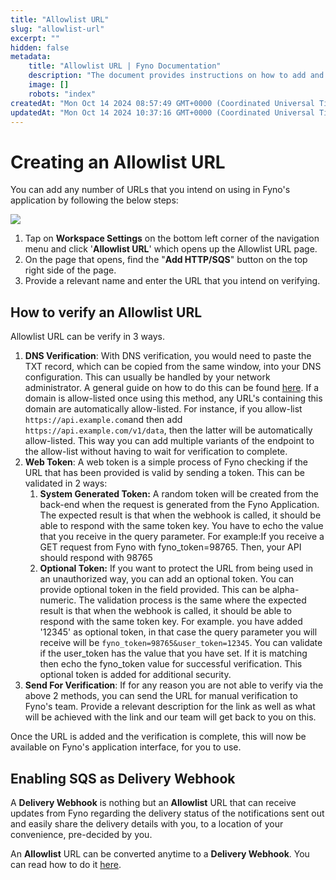```yaml
---
title: "Allowlist URL"
slug: "allowlist-url"
excerpt: ""
hidden: false
metadata:
    title: "Allowlist URL | Fyno Documentation"
    description: "The document provides instructions on how to add and verify an allowlist URL in Fyno's application, detailing three verification methods: DNS Verification, Web Token, and manual verification, and explains how an allowlist URL can be converted into a Delivery Webhook for receiving notification delivery updates."
    image: []
    robots: "index"
createdAt: "Mon Oct 14 2024 08:57:49 GMT+0000 (Coordinated Universal Time)"
updatedAt: "Mon Oct 14 2024 10:37:16 GMT+0000 (Coordinated Universal Time)"
---
```


# Creating an Allowlist URL

You can add any number of URLs that you intend on using in Fyno's application by following the below steps:

![](https://files.readme.io/eabffdb572fa5b2cae84fd348fec630b56f7ae40ba14698ba6bbdf211ba6a957-HTTPSQS.png)

1. Tap on **Workspace Settings** on the bottom left corner of the navigation menu and click '**Allowlist URL**' which opens up the Allowlist URL page.
2. On the page that opens, find the "**Add HTTP/SQS**" button on the top right side of the page.
3. Provide a relevant name and enter the URL that you intend on verifying.

## How to verify an Allowlist URL

Allowlist URL can be verify in 3 ways.

1. **DNS Verification**: With DNS verification, you would need to paste the TXT record, which can be copied from the same window, into your DNS configuration. This can usually be handled by your network administrator. A general guide on how to do this can be found [here](https://support.google.com/a/topic/1409901). If a domain is allow-listed once using this method, any URL's containing this domain are automatically allow-listed. For instance, if you allow-list `https://api.example.com`and then add `https://api.example.com/v1/data`, then the latter will be automatically allow-listed. This way you can add multiple variants of the endpoint to the allow-list without having to wait for verification to complete.
2. **Web Token**: A web token is a simple process of Fyno checking if the URL that has been provided is valid by sending a token. This can be validated in 2 ways:
    1. **System Generated Token:** A random token will be created from the back-end when the request is generated from the Fyno Application. The expected result is that when the webhook is called, it should be able to respond with the same token key. You have to echo the value that you receive in the query parameter. For example:If you receive a GET request from Fyno with fyno_token=98765. Then, your API should respond with 98765
    2. **Optional Token:** If you want to protect the URL from being used in an unauthorized way, you can add an optional token. You can provide optional token in the field provided. This can be alpha-numeric. The validation process is the same where the expected result is that when the webhook is called, it should be able to respond with the same token key. For example. you have added '12345' as optional token, in that case the query parameter you will receive will be `fyno_token=98765&user_token=12345`.
       You can validate if the user_token has the value that you have set. If it is matching then echo the fyno_token value for successful verification. This optional token is added for additional security.
3. **Send For Verification**: If for any reason you are not able to verify via the above 2 methods, you can send the URL for manual verification to Fyno's team. Provide a relevant description for the link as well as what will be achieved with the link and our team will get back to you on this.

Once the URL is added and the verification is complete, this will now be available on Fyno's application interface, for you to use.

## Enabling SQS as Delivery Webhook

A **Delivery Webhook** is nothing but an **Allowlist** URL that can receive updates from Fyno regarding the delivery status of the notifications sent out and easily share the delivery details with you, to a location of your convenience, pre-decided by you.

An **Allowlist** URL can be converted anytime to a **Delivery Webhook**. You can read how to do it [here](./configuring-allowlist-url-sqs-to-receive-delivery-report).
